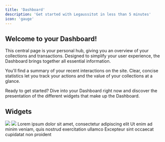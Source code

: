 ```yaml
---
title: 'Dashboard'
description: 'Get started with Legaussitot in less than 5 minutes'
icon: 'gauge'
---
```

## Welcome to your Dashboard!

This central page is your personal hub, giving you an overview of your collections and transactions. Designed to simplify your user experience, the Dashboard brings together all essential information.

You'll find a summary of your recent interactions on the site. Clear, concise statistics let you track your actions and the value of your collections at a glance.

Ready to get started? Dive into your Dashboard right now and discover the presentation of the different widgets that make up the Dashboard.

## Widgets

<CardGroup cols={2}>
  <Card title="Average estimated profit" icon="chart-line">
    <img className="block h-32 dark:hidden" src="/images/widget-average-profit-light.png" />
    <img className="hidden h-32 dark:block" src="/images/widget-average-profit-dark.png" />
  </Card>
  <Card title="Second Card" icon="square-2">
    Lorem ipsum dolor sit amet, consectetur adipiscing elit
  </Card>
  <Card title="Third Card" icon="square-3">
    Ut enim ad minim veniam, quis nostrud exercitation ullamco
  </Card>
  <Card title="Fourth Card" icon="square-4">
    Excepteur sint occaecat cupidatat non proident
  </Card>
</CardGroup>